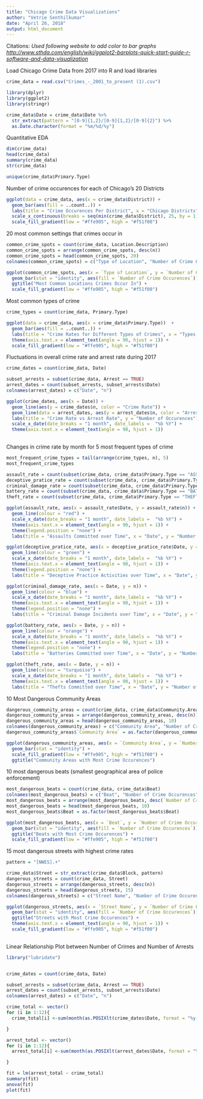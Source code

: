 ---
title: "Chicago Crime Data Visualizations"
author: "Vetrie Senthilkumar"
date: "April 26, 2018"
output: html_document
---


Citations:
*Used following website to add color to bar graphs <http://www.sthda.com/english/wiki/ggplot2-barplots-quick-start-guide-r-software-and-data-visualization>
*

Load Chicago Crime Data from 2017 into R and load libraries
```{r, message=FALSE}
crime_data = read.csv("Crimes_-_2001_to_present (1).csv")

library(dplyr)
library(ggplot2)
library(stringr)

crime_data$Date = crime_data$Date %>% 
  str_extract(pattern = "[0-9]{1,2}/[0-9]{1,2}/[0-9]{2}") %>%
  as.Date.character(format = "%m/%d/%y") 

```

Quantitative EDA

```{r}
dim(crime_data)
head(crime_data)
summary(crime_data)
str(crime_data)

unique(crime_data$Primary.Type)

```

Number of crime occurences for each of Chicago's 20 Districts
```{r}

ggplot(data = crime_data, aes(x = crime_data$District)) + 
  geom_bar(aes(fill = ..count..)) +
  labs(title = "Crime Occurences Per District", x = "Chicago Districts", y = "Number of Crime Occurences") +
  scale_x_continuous(breaks = seq(min(crime_data$District), 25, by = 1)) + 
  scale_fill_gradient(low = "#ffe905", high = "#f51f00")

```

20 most common settings that crimes occur in
```{r}
common_crime_spots = count(crime_data, Location.Description)
common_crime_spots = arrange(common_crime_spots, desc(n))
common_crime_spots = head(common_crime_spots, 20)
colnames(common_crime_spots) = c("Type of Location", "Number of Crime Occurences")

ggplot(common_crime_spots, aes(x = `Type of Location`, y = `Number of Crime Occurences`)) + 
  geom_bar(stat = "identity", aes(fill = `Number of Crime Occurences`)) + theme(axis.text.x = element_text(angle = 90, hjust = 1)) +
  ggtitle("Most Common Locations Crimes Occur In") + 
  scale_fill_gradient(low = "#ffe905", high = "#f51f00")

```

Most common types of crime
```{r}

crime_types = count(crime_data, Primary.Type)

ggplot(data = crime_data, aes(x = crime_data$Primary.Type))  +
  geom_bar(aes(fill = ..count..)) + 
  labs(title = "Crime Rates for Different Types of Crimes", x = "Types of Crimes", y = "Number of Occurrences") +
  theme(axis.text.x = element_text(angle = 90, hjust = 1)) + 
  scale_fill_gradient(low = "#ffe905", high = "#f51f00")

```

Fluctuations in overall crime rate and arrest rate during 2017
```{r}
crime_dates = count(crime_data, Date)

subset_arrests = subset(crime_data, Arrest == TRUE)
arrest_dates = count(subset_arrests, subset_arrests$Date)
colnames(arrest_dates) = c("Date", "n")

ggplot(crime_dates, aes(x = Date)) +
  geom_line(aes(y = crime_dates$n, color = "Crime Rate")) +
  geom_line(data = arrest_dates, aes(y = arrest_dates$n, color = "Arrest Rate")) +
  labs(title = "Crime Rate vs Arrest Rate", y = "Number of Occurences") +
  scale_x_date(date_breaks = "1 month", date_labels =  "%b %Y") +
  theme(axis.text.x = element_text(angle = 90, hjust = 1))
  

```

Changes in crime rate by month for 5 most frequent types of crime
```{r}
most_frequent_crime_types = tail(arrange(crime_types, n), 5)
most_frequent_crime_types

assault_rate = count(subset(crime_data, crime_data$Primary.Type == "ASSAULT"), Date)
deceptive_pratice_rate = count(subset(crime_data, crime_data$Primary.Type == "DECEPTIVE PRACTICE"), Date)
criminal_damage_rate = count(subset(crime_data, crime_data$Primary.Type == "CRIMINAL DAMAGE"), Date)
battery_rate = count(subset(crime_data, crime_data$Primary.Type == "BATTERY"), Date)
theft_rate = count(subset(crime_data, crime_data$Primary.Type == "THEFT"), Date)

ggplot(assault_rate, aes(x = assault_rate$Date, y = assault_rate$n)) +
  geom_line(colour = "red") + 
  scale_x_date(date_breaks = "1 month", date_labels =  "%b %Y") +
  theme(axis.text.x = element_text(angle = 90, hjust = 1)) +
  theme(legend.position = "none") +
  labs(title = "Assaults Committed over Time", x = "Date", y = "Number of Assaults")

ggplot(deceptive_pratice_rate, aes(x = deceptive_pratice_rate$Date, y = deceptive_pratice_rate$n)) +
  geom_line(colour = "green") +
  scale_x_date(date_breaks = "1 month", date_labels =  "%b %Y") +
  theme(axis.text.x = element_text(angle = 90, hjust = 1)) +
  theme(legend.position = "none") + 
  labs(title = "Deceptive Practice Activities over Time", x = "Date", y = "Number of Deceptive Practice Incidents")

ggplot(criminal_damage_rate, aes(x = Date, y = n)) + 
  geom_line(colour = "blue") +
  scale_x_date(date_breaks = "1 month", date_labels =  "%b %Y") +
  theme(axis.text.x = element_text(angle = 90, hjust = 1)) +
  theme(legend.position = "none") +
  labs(title = "Criminal Damage Incidents over Time", x = "Date", y = "Number of Criminal Damage Incidents")

ggplot(battery_rate, aes(x = Date, y = n)) +
  geom_line(colour = "orange") +
  scale_x_date(date_breaks = "1 month", date_labels =  "%b %Y") +
  theme(axis.text.x = element_text(angle = 90, hjust = 1)) +
  theme(legend.position = "none") + 
  labs(title = "Batteries Committed over Time", x = "Date", y = "Number of Batteries")

ggplot(theft_rate, aes(x = Date, y = n)) +
  geom_line(colour = "turquoise") +
  scale_x_date(date_breaks = "1 month", date_labels =  "%b %Y") +
  theme(axis.text.x = element_text(angle = 90, hjust = 1)) +
  labs(title = "Thefts Committed over Time", x = "Date", y = "Number of Thefts")

```

10 Most Dangerous Community Areas
```{r}
dangerous_community_areas = count(crime_data, crime_data$Community.Area)
dangerous_community_areas = arrange(dangerous_community_areas, desc(n))
dangerous_community_areas = head(dangerous_community_areas, 10)
colnames(dangerous_community_areas) = c("Community Area", "Number of Crime Occurrences")
dangerous_community_areas$`Community Area` = as.factor(dangerous_community_areas$`Community Area`)

ggplot(dangerous_community_areas, aes(x = `Community Area`, y = `Number of Crime Occurrences`, fill = `Number of Crime Occurrences`)) + 
  geom_bar(stat = "identity") + 
  scale_fill_gradient(low = "#ffe905", high = "#f51f00") +
  ggtitle("Community Areas with Most Crime Occurences")

```

10 most dangerous beats (smallest geographical area of police enforcement)
```{r}
most_dangerous_beats = count(crime_data, crime_data$Beat)
colnames(most_dangerous_beats) = c("Beat", "Number of Crime Occurences")
most_dangerous_beats = arrange(most_dangerous_beats, desc(`Number of Crime Occurences`))
most_dangerous_beats = head(most_dangerous_beats, 10)
most_dangerous_beats$Beat = as.factor(most_dangerous_beats$Beat)

ggplot(most_dangerous_beats, aes(x = `Beat`, y = `Number of Crime Occurences`)) + 
  geom_bar(stat = "identity", aes(fill = `Number of Crime Occurences`)) + 
  ggtitle("Beats with Most Crime Occurences") + 
  scale_fill_gradient(low = "#ffe905", high = "#f51f00")
```


15 most dangerous streets with highest crime rates
```{r}

pattern = "[NWES].+"

crime_data$Street = str_extract(crime_data$Block, pattern)
dangerous_streets = count(crime_data, Street)
dangerous_streets = arrange(dangerous_streets, desc(n))
dangerous_streets = head(dangerous_streets, 15)
colnames(dangerous_streets) = c("Street Name", "Number of Crime Occurences")

ggplot(dangerous_streets, aes(x = `Street Name`, y = `Number of Crime Occurences`)) +
  geom_bar(stat = "identity", aes(fill = `Number of Crime Occurences`)) + 
  ggtitle("Streets with Most Crime Occurences") +
  theme(axis.text.x = element_text(angle = 90, hjust = 1)) + 
  scale_fill_gradient(low = "#ffe905", high = "#f51f00")
  

```

Linear Relationship Plot between Number of Crimes and Number of Arrests 
```{r}
library("lubridate")


crime_dates = count(crime_data, Date)

subset_arrests = subset(crime_data, Arrest == TRUE)
arrest_dates = count(subset_arrests, subset_arrests$Date)
colnames(arrest_dates) = c("Date", "n")

crime_total <- vector()
for (i in 1:12){
  crime_total[i] <-sum(month(as.POSIXlt(crime_dates$Date, format = "%y-%m-%d")) == i)

}

arrest_total <- vector()
for (i in 1:12){
  arrest_total[i] <-sum(month(as.POSIXlt(arrest_dates$Date, format = "%y-%m-%d")) == i)

}

fit = lm(arrest_total ~ crime_total)
summary(fit)
anova(fit)
plot(fit)


```




